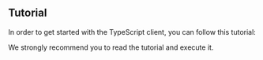 ## Tutorial

In order to get started with the TypeScript client, you can follow this tutorial:

<DownloadClientButton 
    href="/clients/download/typescript/tutorial"
    title="Download Typescript tutorial" />

We strongly recommend you to read the tutorial and execute it.